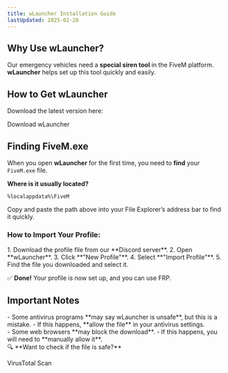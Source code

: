 ```yaml
---
title: wLauncher Installation Guide
lastUpdated: 2025-02-28
---
```



## Why Use wLauncher?  
Our emergency vehicles need a **special siren tool** in the FiveM platform.  
**wLauncher** helps set up this tool quickly and easily.  

## How to Get wLauncher  
Download the latest version here: 

<LinkButton href="https://github.com/WhitigolSoftware/wLauncher/releases/latest/download/wLauncher.exe">Download wLauncher</LinkButton>

## Finding FiveM.exe  
When you open **wLauncher** for the first time, you need to **find** your `FiveM.exe` file.  

**Where is it usually located?** 
```plaintext
%localappdata%\FiveM
```

<Aside type="tip">
Copy and paste the path above into your File Explorer’s address bar to find it quickly.
</Aside>

### How to Import Your Profile:
<Steps>
1. Download the profile file from our **Discord server**.  
2. Open **wLauncher**.  
3. Click **"New Profile"**.  
4. Select **"Import Profile"**.  
5. Find the file you downloaded and select it. 
</Steps>

✅ **Done!** Your profile is now set up, and you can use FRP.

## Important Notes

<Aside type="caution" title="Antivirus Warnings">
- Some antivirus programs **may say wLauncher is unsafe**, but this is a mistake.  
- If this happens, **allow the file** in your antivirus settings.
</Aside>

<Aside type="caution" title="Browser Warnings">
- Some web browsers **may block the download**.  
- If this happens, you will need to **manually allow it**. 
</Aside>

<Aside title="VirusTotal Scan">
🔍 **Want to check if the file is safe?**  

<LinkButton href="https://www.virustotal.com/gui/file/e332d0b37148bf86b45aaa0c2cddeec0f97ed9b4a506f5676aa6b78966d8ccae">VirusTotal Scan</LinkButton>
</Aside>